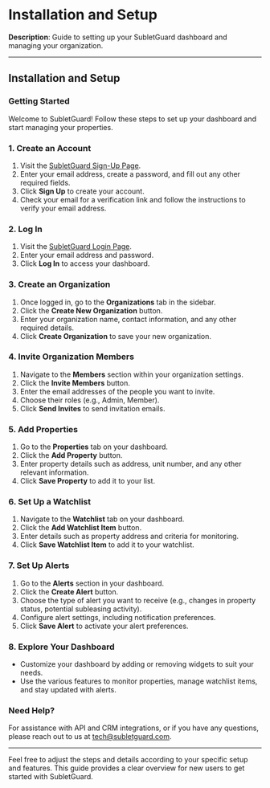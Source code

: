 # Installation and Setup

**Description**: Guide to setting up your SubletGuard dashboard and managing your organization.

---

## Installation and Setup

### Getting Started

Welcome to SubletGuard! Follow these steps to set up your dashboard and start managing your properties.

### 1. Create an Account

1. Visit the [SubletGuard Sign-Up Page](https://subletguard.com/signup).
2. Enter your email address, create a password, and fill out any other required fields.
3. Click **Sign Up** to create your account.
4. Check your email for a verification link and follow the instructions to verify your email address.

### 2. Log In

1. Visit the [SubletGuard Login Page](https://subletguard.com/login).
2. Enter your email address and password.
3. Click **Log In** to access your dashboard.

### 3. Create an Organization

1. Once logged in, go to the **Organizations** tab in the sidebar.
2. Click the **Create New Organization** button.
3. Enter your organization name, contact information, and any other required details.
4. Click **Create Organization** to save your new organization.

### 4. Invite Organization Members

1. Navigate to the **Members** section within your organization settings.
2. Click the **Invite Members** button.
3. Enter the email addresses of the people you want to invite.
4. Choose their roles (e.g., Admin, Member).
5. Click **Send Invites** to send invitation emails.

### 5. Add Properties

1. Go to the **Properties** tab on your dashboard.
2. Click the **Add Property** button.
3. Enter property details such as address, unit number, and any other relevant information.
4. Click **Save Property** to add it to your list.

### 6. Set Up a Watchlist

1. Navigate to the **Watchlist** tab on your dashboard.
2. Click the **Add Watchlist Item** button.
3. Enter details such as property address and criteria for monitoring.
4. Click **Save Watchlist Item** to add it to your watchlist.

### 7. Set Up Alerts

1. Go to the **Alerts** section in your dashboard.
2. Click the **Create Alert** button.
3. Choose the type of alert you want to receive (e.g., changes in property status, potential subleasing activity).
4. Configure alert settings, including notification preferences.
5. Click **Save Alert** to activate your alert preferences.

### 8. Explore Your Dashboard

- Customize your dashboard by adding or removing widgets to suit your needs.
- Use the various features to monitor properties, manage watchlist items, and stay updated with alerts.

### Need Help?

For assistance with API and CRM integrations, or if you have any questions, please reach out to us at [tech@subletguard.com](mailto:tech@subletguard.com).

---

Feel free to adjust the steps and details according to your specific setup and features. This guide provides a clear overview for new users to get started with SubletGuard.
